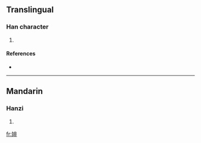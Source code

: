 ==Translingual==

===Han character===
{{Han char|rn=38|rad=女|as=08|sn=11|four=|canj=女中一卜 (VLMY)}}

# {{defn|Han|sort=女08}}

====References====
* {{Han ref|kx=0264.270|dkj=06411|dj=0531.180|hdz=21057.070|uh=5A54|ud=23124}}

----

==Mandarin==

===Hanzi===
{{cmn-hanzi|pin=[[wēi]] ([[wei1]])|wg=<sup>i</sup>}}

# {{defn|Mandarin}}

[[fr:婔]]